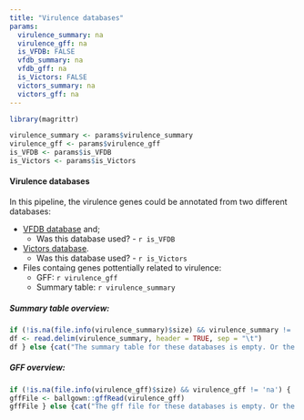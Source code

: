 ```yaml
---
title: "Virulence databases"
params:
  virulence_summary: na
  virulence_gff: na
  is_VFDB: FALSE
  vfdb_summary: na
  vfdb_gff: na
  is_Victors: FALSE
  victors_summary: na
  victors_gff: na
---
```

```r
library(magrittr)

virulence_summary <- params$virulence_summary
virulence_gff <- params$virulence_gff
is_VFDB <- params$is_VFDB
is_Victors <- params$is_Victors
```

#### Virulence databases

In this pipeline, the virulence genes could be annotated from two different databases:

* [VFDB database](http://www.phidias.us/victors/) and;
    * Was this database used? - ``r is_VFDB``
* [Victors database](http://www.mgc.ac.cn/VFs/).
    * Was this database used? - ``r is_Victors``
* Files containg genes pottentially related to virulence:
    * GFF: ``r virulence_gff``
    * Summary table: ``r virulence_summary``

##### Summary table overview:

```r
if (!is.na(file.info(virulence_summary)$size) && virulence_summary != 'na') {
df <- read.delim(virulence_summary, header = TRUE, sep = "\t")
df } else {cat("The summary table for these databases is empty. Or the databases were not used, or no element was found!")}
```

##### GFF overview:

```r
if (!is.na(file.info(virulence_gff)$size) && virulence_gff != 'na') {
gffFile <- ballgown::gffRead(virulence_gff)
gffFile } else {cat("The gff file for these databases is empty. Or the databases were not used, or no element was found!")}
```